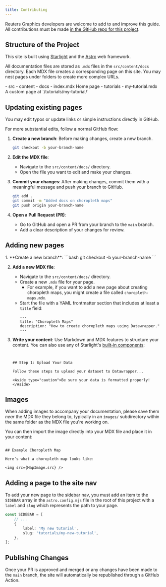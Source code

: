 ```yaml
---
title: Contributing
---
```



Reuters Graphics developers are welcome to add to and improve this guide. All contributions must be made [in the GitHub repo for this project](https://github.com/reuters-graphics/newsroom-datawrapper-guide).

## Structure of the Project
This site is built using [Starlight](https://starlight.astro.build/) and the [Astro](https://astro.build/) web framework.

All documentation files are stored as `.mdx` files in the `src/content/docs` directory. Each MDX file creates a corresponding page on this site. You may nest pages under folders to create more complex URLs.

<FileTree>
- src
  - content
    - docs
      - index.mdx Home page
      - tutorials
        - my-tutorial.mdx A custom page at `/tutorials/my-tutorial/`
</FileTree>

## Updating existing pages

You may edit typos or update links or simple instructions directly in GitHub. 

For more substantial edits, follow a normal GitHub flow:

<Steps>

1. **Create a new branch**: Before making changes, create a new branch.
   ```bash
   git checkout -b your-branch-name
   ```

2. **Edit the MDX file**: 
   - Navigate to the `src/content/docs/` directory.
   - Open the file you want to edit and make your changes.
  
3. **Commit your changes**:
   After making changes, commit them with a meaningful message and push your branch to GitHub.
   ```bash
   git add .
   git commit -m "Added docs on choropleth maps"
   git push origin your-branch-name

4. **Open a Pull Request (PR)**: 
   - Go to GitHub and open a PR from your branch to the `main` branch.
   - Add a clear description of your changes for review.
</Steps>

## Adding new pages

<Steps>
1. **Create a new branch**: 
   ```bash
   git checkout -b your-branch-name
   ```

2. **Add a new MDX file**: 
   - Navigate to the `src/content/docs/` directory.
   - Create a new `.mdx` file for your page.
     - For example, if you want to add a new page about creating choropleth maps, you might create a file called `choropleth-maps.mdx`.
   - Start the file with a YAML frontmatter section that includes at least a `title` field:
     ```mdx
     ---
     title: "Choropleth Maps"
     description: "How to create choropleth maps using Datawrapper."
     ---
     ```

3. **Write your content**: Use Markdown and MDX features to structure your content. You can also use any of Starlight's [built-in components](https://starlight.astro.build/guides/components/):
   ```mdx


   ## Step 1: Upload Your Data

   Follow these steps to upload your dataset to Datawrapper...

   <Aside type="caution">Be sure your data is formatted properly!</Aside>
   ```

</Steps>

## Images

When adding images to accompany your documentation, please save them _near_ the MDX file they belong to, typically in an `images/` subdirectory within the same folder as the MDX file you're working on.

You can then import the image directly into your MDX file and place it in your content:

```mdx

## Example Choropleth Map

Here’s what a choropleth map looks like:

<img src={MapImage.src} />
```

## Adding a page to the site nav

To add your new page to the sidebar nav, you must add an item to the `SIDEBAR` array in the `astro.config.mjs` file in the root of this project with a `label` and `slug` which represents the path to your page.

```typescript
const SIDEBAR = [
	// ...
	{
		label: 'My new tutorial',
		slug: 'tutorials/my-new-tutorial',
	},
];

```

## Publishing Changes

Once your PR is approved and merged or any changes have been made to the `main` branch, the site will automatically be republished through a GitHub Action.

